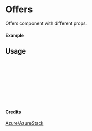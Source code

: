 
<Meta of={Offers} title="Azure/AzureStack/Offers" />

# Offers

Offers component with different props.

#### Example

<Canvas of={Offers.Primary} />

## Usage

```ts
import { Offers } from "yadl-ui";

const Example = () => {
  return (
      <Offers />
  );
};

export default Example;
```

#### Credits
[Azure/AzureStack](https://learn.microsoft.com/en-us/azure/architecture/icons/)
